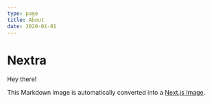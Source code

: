 ```yaml
---
type: page
title: About
date: 2020-01-01
---
```


# Nextra

Hey there!

This Markdown image is automatically converted into a
[Next.js Image](https://nextjs.org/docs/api-reference/next/image).